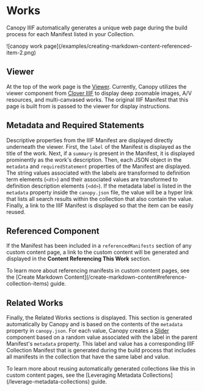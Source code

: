 
# Works

Canopy IIIF automatically generates a unique web page during the build process for each Manifest listed in your
Collection.

<Box m="9" my="6">
  ![canopy work page](/examples/creating-markdown-content-referenced-item-2.png)
</Box>

## Viewer

At the top of the work page is the [Viewer](/content/viewer). Currently, Canopy utilizes the viewer component
from [Clover IIIF](https://samvera-labs.github.io/clover-iiif/) to display deep zoomable images, A/V resources, and
multi-canvased works. The original IIIF Manifest that this page is built from is passed to the viewer for display
instructions.

## Metadata and Required Statements

Descriptive properties from the IIIF Manifest are displayed directly underneath the viewer. First, the `label` of the
Manifest is displayed as the title of the work. Next, if a `summary` is present in the Manifest, it is displayed
prominently as the work's description. Then, each JSON object in the `metadata` and `requiredStatement` properties of
the Manifest are displayed. The string values associated with the labels are transformed to definition term elements
(`<dt>`) and their associated values are transformed to definition description elements (`<dd>`). If the metadata label
is listed in the `metadata` property inside the `canopy.json` file, the value will be a hyper link that lists all search
results within the collection that also contain the value. Finally, a link to the IIIF Manifest is displayed so that the
item can be easily reused.

## Referenced Component

If the Manifest has been included in a `referencedManifests` section of any custom content page, a link to the custom
content will be generated and displayed in the **Content Referencing This Work** section.

<Callout>
  To learn more about referencing manifests in custom content pages, see the
  [Create Markdown Content](/create-markdown-content#reference-collection-items) guide.
</Callout>

## Related Works

Finally, the Related Works sections is displayed. This section is generated automatically by Canopy and is based on the
contents of the `metadata` property in `canopy.json`. For each value, Canopy creates a [Slider](/content/slider)
component based on a random value associated with the label in the parent Manifest's `metadata` property. This label
and value has a corresponding IIIF Collection Manifest that is generated during the build process that includes all
manifests in the collection that have the same label and value.

<Callout>
  To learn more about reusing automatically generated collections like this in custom content pages, see the
  [Leveraging Metadata Collections](/leverage-metadata-collections) guide.
</Callout>
